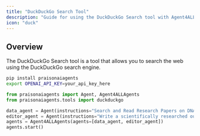 ```yaml
---
title: "DuckDuckGo Search Tool"
description: "Guide for using the DuckDuckGo Search tool with Agent4ALL agents."
icon: "duck"
---
```


## Overview

The DuckDuckGo Search tool is a tool that allows you to search the web using the DuckDuckGo search engine.

```bash
pip install praisonaiagents
export OPENAI_API_KEY=your_api_key_here
```

```python
from praisonaiagents import Agent, Agent4ALLAgents
from praisonaiagents.tools import duckduckgo

data_agent = Agent(instructions="Search and Read Research Papers on DNA Mutation", tools=[duckduckgo])
editor_agent = Agent(instructions="Write a scientifically researched outcome and findings about DNA Mutation")
agents = Agent4ALLAgents(agents=[data_agent, editor_agent])
agents.start()
```